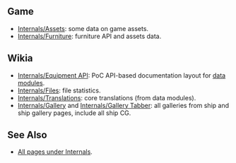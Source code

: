 ==Game==
* [[Internals/Assets]]: some data on game assets.
* [[Internals/Furniture]]: furniture API and assets data.
==Wikia==
* [[Internals/Equipment API]]: PoC API-based documentation layout for [[:Category:Data modules|data modules]].
* [[Internals/Files]]: file statistics.
* [[Internals/Translations]]: core translations (from data modules).
* [[Internals/Gallery]] and [[Internals/Gallery Tabber]]: all galleries from ship and ship gallery pages, include all ship CG.

==See Also==
* [http://kancolle.wikia.com/index.php?title=Special%3APrefixIndex&prefix=Internals&namespace=0 All pages under Internals].